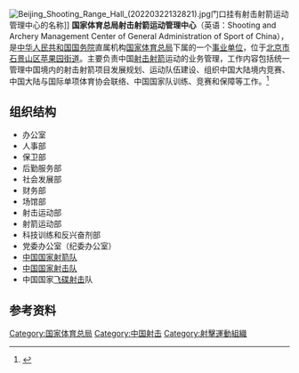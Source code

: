 [[File:Beijing_Shooting_Range_Hall_(20220322132821).jpg|thumb]]门口挂有射击射箭运动管理中心的名称]]
'''国家体育总局射击射箭运动管理中心'''（英语：Shooting and Archery Management Center of General Administration of Sport of China），是[[中华人民共和国国务院|中华人民共和国国务院]]直属机构[[国家体育总局|国家体育总局]]下属的一个[[事业单位|事业单位]]，位于[[北京市|北京市]][[石景山区|石景山区]][[苹果园街道_(北京市)|苹果园街道]]。主要负责中国[[射擊運動|射击]][[射箭|射箭]]运动的业务管理，工作内容包括统一管理中国境内的射击射箭项目发展规划、运动队伍建设、组织中国大陆境内竞赛、中国大陆与国际单项体育协会联络、中国国家队训练、竞赛和保障等工作。<ref>{{cite web|title= 《主要职责》|url= http://www.sport.gov.cn/syzx/index.html|date= |accessdate= 2021-03-01|author= 国家体育总局射击射箭运动管理中心|website= 国家体育总局射击射箭运动管理中心|archive-date= 2021-07-30|archive-url= https://web.archive.org/web/20210730162842/http://www.sport.gov.cn/syzx/index.html|dead-url= no}}</ref>

==组织结构==
*办公室
*人事部
*保卫部
*后勤服务部
*社会发展部
*财务部
*场馆部
*射击运动部
*射箭运动部
*科技训练和反兴奋剂部
*党委办公室（纪委办公室）
*[[中国国家射箭队|中国国家射箭队]]
*[[中国国家射击队|中国国家射击队]]
*中国国家[[飞碟射击|飞碟射击]]队

==参考资料==
<references />

[[Category:国家体育总局|Category:国家体育总局]]
[[Category:中国射击|Category:中国射击]]
[[Category:射擊運動組織|Category:射擊運動組織]]